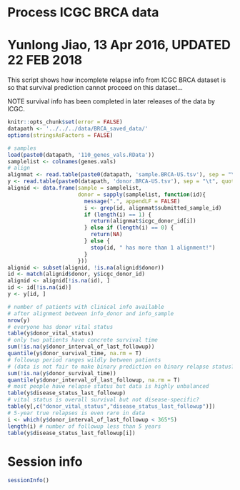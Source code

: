 # Process ICGC BRCA data
# Yunlong Jiao, 13 Apr 2016, UPDATED 22 FEB 2018

This script shows how incomplete relapse info from ICGC BRCA dataset is so that survival prediction cannot proceed on this dataset...

NOTE survival info has been completed in later releases of the data by ICGC.

```r
knitr::opts_chunk$set(error = FALSE)
datapath <- '../../../data/BRCA_saved_data/'
options(stringsAsFactors = FALSE)
```

```r
# samples
load(paste0(datapath, '110_genes_vals.RData'))
samplelist <- colnames(genes.vals)
# align
alignmat <- read.table(paste0(datapath, 'sample.BRCA-US.tsv'), sep = "\t", quote = "\"", header = TRUE)
y <- read.table(paste0(datapath, 'donor.BRCA-US.tsv'), sep = "\t", quote = "\"", header = TRUE)
alignid <- data.frame(sample = samplelist, 
                      donor = sapply(samplelist, function(id){
                        message(".", appendLF = FALSE)
                        i <- grep(id, alignmat$submitted_sample_id)
                        if (length(i) == 1) {
                          return(alignmat$icgc_donor_id[i])
                        } else if (length(i) == 0) {
                          return(NA)
                        } else {
                          stop(id, " has more than 1 alignment!")
                        }
                      }))
alignid <- subset(alignid, !is.na(alignid$donor))
id <- match(alignid$donor, y$icgc_donor_id)
alignid <- alignid[!is.na(id), ]
id <- id[!is.na(id)]
y <- y[id, ]
```

```r
# number of patients with clinical info available 
# after alignment between info_donor and info_sample
nrow(y)
# everyone has donor vital status
table(y$donor_vital_status)
# only two patients have concrete survival time
sum(!is.na(y$donor_interval_of_last_followup))
quantile(y$donor_survival_time, na.rm = T)
# followup period ranges wildly between patients
# (data is not fair to make binary prediction on binary relapse status?)
sum(!is.na(y$donor_survival_time))
quantile(y$donor_interval_of_last_followup, na.rm = T)
# most people have relapse status but data is highly unbalanced
table(y$disease_status_last_followup)
# vital status is overall survival but not disease-specific?
table(y[,c("donor_vital_status","disease_status_last_followup")])
# 5-year true relapses is even rare in data
i <- which(y$donor_interval_of_last_followup < 365*5)
length(i) # number of followup less than 5 years
table(y$disease_status_last_followup[i])
```

# Session info

```r
sessionInfo()
```
